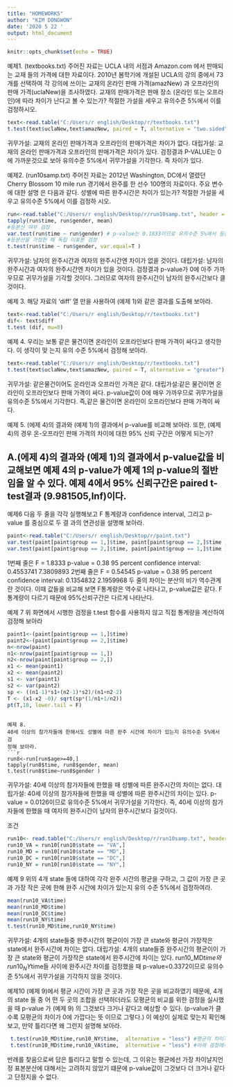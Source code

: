 ---
title: "HOMEWORK5"
author: "KIM DONGWON"
date: '2020 5 22 '
output: html_document
---

```{r setup, include=FALSE}
knitr::opts_chunk$set(echo = TRUE)
```

예제1. (textbooks.txt) 주어진 자료는 UCLA 내의 서점과 Amazon.com 에서 판매되는 교재 들의 가격에 대한 자료이다. 2010년 봄학기에 개설된 UCLA의 강의 중에서 73개를 선택하여 각 강의에 쓰이는 교재의 온라인 판매 가격(amazNew) 과 오프라인의 판매 가격(uclaNew)을 조사하였다. 교재의 판매가격은 판매 장소 (온라인 또는 오프라인)에 따라 차이가 난다고 볼 수 있는가? 적절한 가설을 세우고 유의수준 5%에서 이를 검정하시오.
```{r}
text<-read.table("C:/Users/r english/Desktop/r/textbooks.txt")
t.test(text$uclaNew,text$amazNew, paired = T, alternative = "two.sided")
```

귀무가설: 교재의 온라인 판매가격과 오프라인의 판매가격은 차이가 없다.
대립가설: 교재의 온라인 판매가격과 오프라인의 판매가격은 차이가 있다.
검정결과 P-VALUE는 0에 가까운것으로 보아 유의수준 5%에서 귀무가설을 기각한다. 즉 차이가 있다. 

예제2. (run10samp.txt) 주어진 자료는 2012년 Washington, DC에서 열렸던 Cherry Blossom 10 mile run 경기에서 완주를 한 선수 100명의 자료이다. 주요 변수에 대한 설명 은 다음과 같다. 
성별에 따른 완주시간은 차이가 있는가? 적절한 가설을 세우고 유의수준 5%에서 이를 검정하 시오.
```{r}
run<-read.table("C:/Users/r english/Desktop/r/run10samp.txt", header = T)
tapply(run$time, run$gender, mean)
#등분산 여부 검정
var.test(run$time ~ run$gender) # p-value는 0.1833이므로 유의수준 5%에서 등분산이란 가설을 채택할 수 있다.
#등분산을 가정한 채 독립 이표본 검정 
t.test(run$time ~ run$gender, var.equal=T ) 
```

귀무가설: 남자의 완주시간과 여자의 완주시간엔 차이가 없을 것이다.
대립가설: 남자의 완주시간과 여자의 완주시간엔 차이가 있을 것이다.
검정결과 p-value가 0에 아주 가까우므로 귀무가설을 기각할 것이다. 그러므로 여자의 완주시간이 남자의 완주시간보다 클 것이다.

예제 3.
해당 자료의 ‘diff’ 열 만을 사용하여 (예제 1)와 같은 결과를 도출해 보아라.
```{r}
text<-read.table("C:/Users/r english/Desktop/r/textbooks.txt")
dif<- text$diff
t.test (dif, mu=0) 
```

예제 4.
우리는 보통 같은 물건이면 온라인이 오프라인보다 판매 가격이 싸다고 생각한다. 이 생각이 맞
는지 유의 수준 5%에서 검정해 보아라.
```{r}
text<-read.table("C:/Users/r english/Desktop/r/textbooks.txt")
t.test(text$uclaNew,text$amazNew, paired = T, alternative = "greater")
```

귀무가설: 같은물건이어도 온라인과 오프라인 가격은 같다.
대립가설:같은 물건이면 온라인이 오프라인보다 판매 가격이 싸다.
p-value값이 0에 매우 가까우므로 귀무가설을 유의수준 5%에서 기각한다. 즉,같은 물건이면 온라인이 오프라인보다 판매 가격이 싸다.

예제 5.
(에제 4)의 결과와 (예제 1)의 결과에서 p-value를 비교해 보아라.
또한, (예제 4)의 경우 온-오프라인 판매 가격의 차이에 대한 95% 신뢰 구간은 어떻게 되는가?

## A.(에제 4)의 결과와 (예제 1)의 결과에서 p-value값을 비교해보면 예제 4의 p-value가 예제 1의 p-value의 절반임을 알 수 있다. 예제 4에서 95% 신뢰구간은 paired t-test결과 (9.981505,Inf)이다.

예제6
다음 두 줄을 각각 실행해보고 F 통계량과 confidence interval, 그리고 p-value 를 중심으로 두 결
과의 연관성을 설명해 보아라.
```{r}
paint<-read.table("C:/Users/r english/Desktop/r/paint.txt")
var.test(paint[paint$group == 1,]$time, paint[paint$group == 2,]$time )
var.test(paint[paint$group == 2,]$time, paint[paint$group == 1,]$time )
```

1번째 줄은 F = 1.8333 p-value = 0.38
95 percent confidence interval: 0.4553741 7.3809893
2번째 줄은  F = 0.54545 p-value = 0.38
95 percent confidence interval: 0.1354832 2.1959968
두 줄의 차이는 분산의 비가 역수관계란 것이다. 이때 값들을 비교해 보면 F통계량은 역수로 나타나고, p-value값은 같다.
 F통계량이 다르기 때문에 95%신뢰구간은 다르게 나타난다.

예제 7
위 화면에서 시행한 검정을 t.test 함수를 사용하지 않고 직접 통계량을 계산하여 검정해 보아라
```{r}
paint1<-(paint[paint$group == 1,]$time)
paint2<-(paint[paint$group == 2,]$time)
n<-nrow(paint)
n1<-nrow(paint[paint$group == 1,])
n2<-nrow(paint[paint$group == 2,])
x1 <- mean(paint1)
x2 <- mean(paint2)
s1 <- var(paint1)
s2 <- var(paint2)
sp <- ((n1-1)*s1+(n2-1)*s2)/(n1+n2-2)
T <- (x1-x2 -0)/ sqrt(sp*(1/n1+1/n2))
pt(T,18, lower.tail = F)
```
```

예제 8.
40세 이상의 참가자들에 한해서도 성별에 따른 완주 시간에 차이가 있는지 유의수준 5%에서 검
정해 보아라.
```{r}
run8<-run[run$age>=40,]
tapply(run8$time, run8$gender, mean)
t.test(run8$time~run8$gender )
```
 
 귀무가설: 40세 이상의 참가자들에 한했을 때 성별에 따른 완주시간의 차이는 없다.
 대립가설: 40세 이상의 참가자들에 한했을 때 성별에 따른 완주시간의 차이는 있다.
 p-value = 0.0126이므로 유의수준 5%에서 귀무가설을 기각한다. 즉, 40세 이상의 참가자들에 한했을 때 여자의 완주시간이 남자의 완주시간보다 길것이다.
 
 조건
```{r}
run10<- read.table("C:/Users/r english/Desktop/r/run10samp.txt", header = T)
run10_VA = run10[run10$state == "VA",]   
run10_MD = run10[run10$state == "MD",]  
run10_DC = run10[run10$state == "DC",]  
run10_NY = run10[run10$state == "NY",] 
```
 
예제 9
위의 4개 state 들에 대하여 각각 완주 시간의 평균을 구하고, 그 값이 가장 큰 곳과 가장 작은
곳에 한해 완주 시간에 차이가 있는지 유의 수준 5%에서 검정하여라.
```{r}
mean(run10_VA$time)
mean(run10_MD$time)
mean(run10_DC$time)
mean(run10_NY$time)
t.test(run10_MD$time,run10_NY$time)

```

귀무가설: 4개의 state들중 완주시간의 평균이이 가장 큰 state와 평균이 가장작은 state에서 완주시간에 차이는 없다.
대립가설: 4개의 state들중 완주시간의 평균이이 가장 큰 state와 평균이 가장작은 state에서 완주시간에 차이는 있다.
run10_MD$time와 run10_NY$time들 사이에 완주시간 차이를 검정했을 때 p-value=0.3372이므로 유의수준 5%에서 귀무가설을 기각하지 않을 것이다. 

예제10
(예제 9)에서 평균 시간이 가장 큰 곳과 가장 작은 곳을 비교하였기 때문에, 4개의 state 들 중 어
떤 두 곳의 조합을 선택하더라도 모평균의 비교를 위한 검정을 실시했을 때 p-value 가 (예제 9)
의 그것보다 크거나 같다고 예상할 수 있다. (p-value가 클수록 모평균의 차이가 0에 가깝다는 뜻
이므로 그렇다.) 이 예상이 실제로 맞는지 확인해 보고, 만약 틀리다면 왜 그런지 설명해 보아라.

```{r}
 t.test(run10_MD$time,run10_NY$time,  alternative = "less") #평균의 차이가 가장 큰 경우
 t.test(run10_MD$time,run10_VA$time,  alternative = "less") #아래 검정에서 더 p-value가 작다

```

반례를 찾음으로써 답은 틀리다고 말할 수 있는데, 그 이유는 평균에선 가장 차이날지언정 표본분산에 대해서는 고려하지 않았기 떄문에 p-value값이 그것보다 더 크거나 같다고 단정지을 수 없다.
